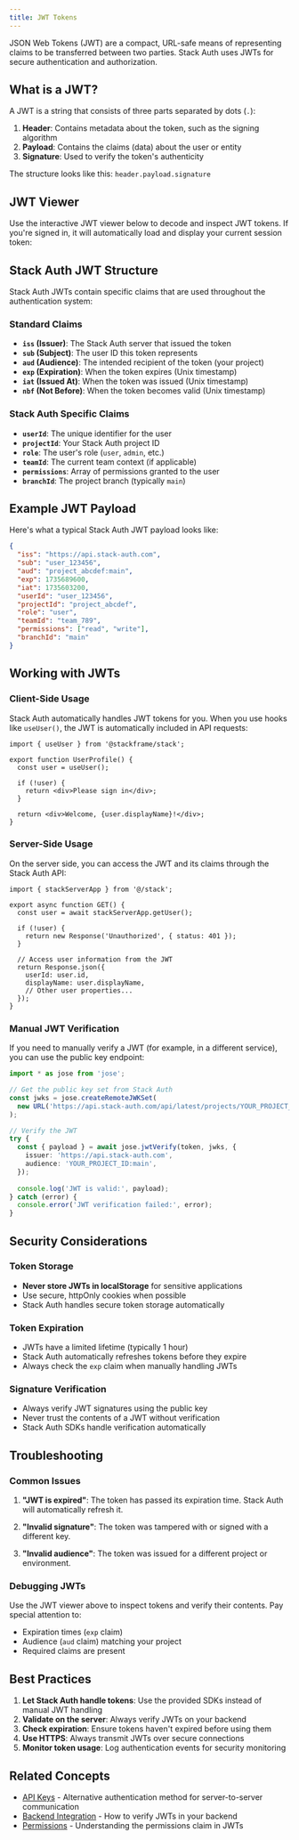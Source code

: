```yaml
---
title: JWT Tokens
---
```


JSON Web Tokens (JWT) are a compact, URL-safe means of representing claims to be transferred between two parties. Stack Auth uses JWTs for secure authentication and authorization.

## What is a JWT?

A JWT is a string that consists of three parts separated by dots (`.`):

1. **Header**: Contains metadata about the token, such as the signing algorithm
2. **Payload**: Contains the claims (data) about the user or entity
3. **Signature**: Used to verify the token's authenticity

The structure looks like this: `header.payload.signature`

## JWT Viewer

Use the interactive JWT viewer below to decode and inspect JWT tokens. If you're signed in, it will automatically load and display your current session token:

<JWTViewer />

## Stack Auth JWT Structure

Stack Auth JWTs contain specific claims that are used throughout the authentication system:

### Standard Claims

- **`iss` (Issuer)**: The Stack Auth server that issued the token
- **`sub` (Subject)**: The user ID this token represents
- **`aud` (Audience)**: The intended recipient of the token (your project)
- **`exp` (Expiration)**: When the token expires (Unix timestamp)
- **`iat` (Issued At)**: When the token was issued (Unix timestamp)
- **`nbf` (Not Before)**: When the token becomes valid (Unix timestamp)

### Stack Auth Specific Claims

- **`userId`**: The unique identifier for the user
- **`projectId`**: Your Stack Auth project ID
- **`role`**: The user's role (`user`, `admin`, etc.)
- **`teamId`**: The current team context (if applicable)
- **`permissions`**: Array of permissions granted to the user
- **`branchId`**: The project branch (typically `main`)

## Example JWT Payload

Here's what a typical Stack Auth JWT payload looks like:

```json
{
  "iss": "https://api.stack-auth.com",
  "sub": "user_123456",
  "aud": "project_abcdef:main",
  "exp": 1735689600,
  "iat": 1735603200,
  "userId": "user_123456",
  "projectId": "project_abcdef",
  "role": "user",
  "teamId": "team_789",
  "permissions": ["read", "write"],
  "branchId": "main"
}
```

## Working with JWTs

### Client-Side Usage

Stack Auth automatically handles JWT tokens for you. When you use hooks like `useUser()`, the JWT is automatically included in API requests:

```tsx
import { useUser } from '@stackframe/stack';

export function UserProfile() {
  const user = useUser();
  
  if (!user) {
    return <div>Please sign in</div>;
  }
  
  return <div>Welcome, {user.displayName}!</div>;
}
```

### Server-Side Usage

On the server side, you can access the JWT and its claims through the Stack Auth API:

```tsx
import { stackServerApp } from '@/stack';

export async function GET() {
  const user = await stackServerApp.getUser();
  
  if (!user) {
    return new Response('Unauthorized', { status: 401 });
  }
  
  // Access user information from the JWT
  return Response.json({
    userId: user.id,
    displayName: user.displayName,
    // Other user properties...
  });
}
```

### Manual JWT Verification

If you need to manually verify a JWT (for example, in a different service), you can use the public key endpoint:

```typescript
import * as jose from 'jose';

// Get the public key set from Stack Auth
const jwks = jose.createRemoteJWKSet(
  new URL('https://api.stack-auth.com/api/latest/projects/YOUR_PROJECT_ID/jwks')
);

// Verify the JWT
try {
  const { payload } = await jose.jwtVerify(token, jwks, {
    issuer: 'https://api.stack-auth.com',
    audience: 'YOUR_PROJECT_ID:main',
  });
  
  console.log('JWT is valid:', payload);
} catch (error) {
  console.error('JWT verification failed:', error);
}
```

## Security Considerations

### Token Storage

- **Never store JWTs in localStorage** for sensitive applications
- Use secure, httpOnly cookies when possible
- Stack Auth handles secure token storage automatically

### Token Expiration

- JWTs have a limited lifetime (typically 1 hour)
- Stack Auth automatically refreshes tokens before they expire
- Always check the `exp` claim when manually handling JWTs

### Signature Verification

- Always verify JWT signatures using the public key
- Never trust the contents of a JWT without verification
- Stack Auth SDKs handle verification automatically

## Troubleshooting

### Common Issues

1. **"JWT is expired"**: The token has passed its expiration time. Stack Auth will automatically refresh it.

2. **"Invalid signature"**: The token was tampered with or signed with a different key.

3. **"Invalid audience"**: The token was issued for a different project or environment.

### Debugging JWTs

Use the JWT viewer above to inspect tokens and verify their contents. Pay special attention to:

- Expiration times (`exp` claim)
- Audience (`aud` claim) matching your project
- Required claims are present

## Best Practices

1. **Let Stack Auth handle tokens**: Use the provided SDKs instead of manual JWT handling
2. **Validate on the server**: Always verify JWTs on your backend
3. **Check expiration**: Ensure tokens haven't expired before using them
4. **Use HTTPS**: Always transmit JWTs over secure connections
5. **Monitor token usage**: Log authentication events for security monitoring

## Related Concepts

- [API Keys](/docs/concepts/api-keys) - Alternative authentication method for server-to-server communication
- [Backend Integration](/docs/concepts/backend-integration) - How to verify JWTs in your backend
- [Permissions](/docs/concepts/permissions) - Understanding the permissions claim in JWTs
